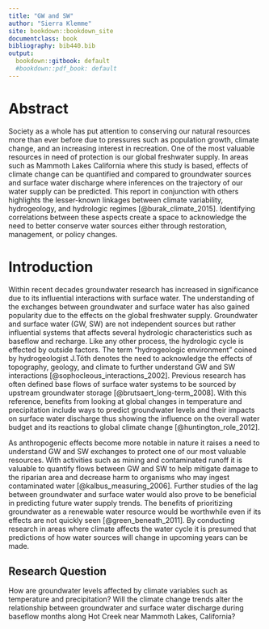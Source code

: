 ```yaml
---
title: "GW and SW"
author: "Sierra Klemme"
site: bookdown::bookdown_site
documentclass: book
bibliography: bib440.bib 
output:
  bookdown::gitbook: default
  #bookdown::pdf_book: default
--- 
```


# Abstract 

  Society as a whole has put attention to conserving our natural resources 
more than ever before due to pressures such as population growth, climate change,
and an increasing interest in recreation. One of the most valuable resources in
need of protection is our global freshwater supply. In areas such as Mammoth
Lakes California where this study is based, effects of climate change can be 
quantified and compared 
to groundwater sources and surface water discharge where inferences on the trajectory
of our water supply can be predicted. This report 
in conjunction with others highlights the lesser-known linkages between
climate variability, hydrogeology, and hydrologic regimes [@burak_climate_2015].
Identifying correlations between these aspects create a space to acknowledge 
the need to better conserve water sources either through restoration, management, 
or policy changes.  



# Introduction 

  Within recent decades groundwater research has increased in significance due to 
its influential interactions with surface water. The 
understanding of the exchanges between groundwater and surface water 
has also gained popularity due to the effects on the global freshwater supply.
Groundwater and surface water (GW, SW) are not independent sources 
but rather influential systems 
that affects several hydrologic characteristics such as baseflow and 
recharge. Like any other process, the hydrologic cycle is 
effected by outside factors. The term "hydrogeologic environment" 
coined by hydrogeologist J.Tóth denotes the need to acknowledge the 
effects of topography, geology, and climate to further understand
GW and SW interactions [@sophocleous_interactions_2002]. 
Previous research has often defined base flows of surface water 
systems to be sourced by upstream groundwater storage 
[@brutsaert_long-term_2008]. With this reference, benefits from
looking at global changes in temperature and precipitation include 
ways to predict groundwater levels and their impacts on surface water 
discharge thus showing the influence on the overall water budget and its reactions
to global climate change [@huntington_role_2012].

  As anthropogenic effects become more notable in nature it raises a need 
to understand GW and SW exchanges to protect one of our most valuable
resources. With activities such as mining and contaminated runoff it is valuable 
to quantify flows between GW and SW to help mitigate damage to the riparian area
and decrease harm to organisms who may ingest contaminated water 
[@kalbus_measuring_2006]. Further studies of the lag between groundwater and 
surface water would also prove to be beneficial in predicting future water supply
trends. The benefits of prioritizing groundwater as a renewable water resource 
would be worthwhile even if its effects are not quickly seen [@green_beneath_2011].
By conducting research in areas where climate affects the water cycle it is 
presumed that predictions of how water sources will change in upcoming years
can be made. 


## Research Question

How are groundwater levels affected by climate variables such as temperature and
precipitation? Will the climate change trends alter the relationship between 
groundwater and surface water discharge during baseflow months along Hot Creek near Mammoth Lakes, California?
